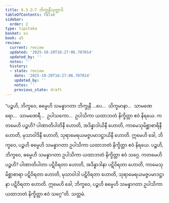 ```yaml
---
title: 6.3.2–7 ဘိက္ခုနီသုတ္တာဒိ
tableOfContents: false
sidebar:
  order: 2
type: tipitaka
basket: su
book: a5
review:
  current: review
  updated: '2025-10-20T16:27:06.707014'
  updated_by: ''
  notes: ''
  history:
  - state: review
    date: '2025-10-20T16:27:06.707014'
    updated_by: ''
    notes: ''
    previous_state: draft
---
```



<DynamicBreadcrumb />


<ReviewStatus review={frontmatter.review} showDetails={true} />

<HypothesisAnnotation frontmatter={frontmatter} />

<Division number="287–292" book="a5" e="ch" v="16">

<Paragraph number="1398" book="a5">
“ပဉ္စဟိ, ဘိက္ခဝေ, ဓမ္မေဟိ သမန္နာဂတာ ဘိက္ခုနီ …ပေ…  သိက္ခမာနာ…  သာမဏေရော…  သာမဏေရီ…  ဥပါသကော…  ဥပါသိကာ ယထာဘတံ နိက္ခိတ္တာ ဧဝံ နိရယေ. ကတမေဟိ ပဉ္စဟိ? ပါဏာတိပါတိနီ ဟောတိ, အဒိန္နာဒါယိနီ ဟောတိ, ကာမေသုမိစ္ဆာစာရိနီ ဟောတိ, မုသာဝါဒိနီ ဟောတိ, သုရာမေရယမဇ္ဇပမာဒဋ္ဌာယိနီ ဟောတိ. ဣမေဟိ ခေါ, ဘိက္ခဝေ, ပဉ္စဟိ ဓမ္မေဟိ သမန္နာဂတာ ဥပါသိကာ ယထာဘတံ နိက္ခိတ္တာ ဧဝံ နိရယေ.
</Paragraph>

<Paragraph number="1399" book="a5">
ပဉ္စဟိ, ဘိက္ခဝေ, ဓမ္မေဟိ သမန္နာဂတာ ဥပါသိကာ ယထာဘတံ နိက္ခိတ္တာ ဧဝံ သဂ္ဂေ. ကတမေဟိ ပဉ္စဟိ? ပါဏာတိပါတာ ပဋိဝိရတာ ဟောတိ, အဒိန္နာဒါနာ ပဋိဝိရတာ ဟောတိ, ကာမေသုမိစ္ဆာစာရာ ပဋိဝိရတာ ဟောတိ, မုသာဝါဒါ ပဋိဝိရတာ ဟောတိ, သုရာမေရယမဇ္ဇပမာဒဋ္ဌာနာ ပဋိဝိရတာ ဟောတိ. ဣမေဟိ ခေါ, ဘိက္ခဝေ, ပဉ္စဟိ ဓမ္မေဟိ သမန္နာဂတာ ဥပါသိကာ ယထာဘတံ နိက္ခိတ္တာ ဧဝံ သဂ္ဂေ”တိ.

</Paragraph>
</Division>

<Paragraph number="1400" type="center" book="a5">
သတ္တမံ.
</Paragraph>